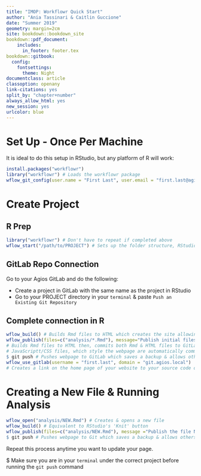 ```yaml
--- 
title: "IMOP: Workflowr Quick Start"
author: "Ania Tassinari & Caitlin Guccione"
date: "Summer 2019"
geometry: margin=2cm
site: bookdown::bookdown_site
bookdown::pdf_document:
    includes:
      in_footer: footer.tex
bookdown::gitbook:
  config:
    fontsettings:
      theme: Night
documentclass: article
classoption: openany
link-citations: yes
split_by: "chapter+number"
always_allow_html: yes
new_session: yes
urlcolor: blue
---
```


# Set Up - Once Per Machine

It is ideal to do this setup in RStudio, but any platform of R will work: 

```r
install.packages("workflowr")
library("workflowr") # Loads the workflowr package
wflow_git_config(user.name = "First Last", user.email = "first.last@agios.com")
```

# Create Project 

## R Prep

```r
library("workflowr") # Don't have to repeat if completed above
wflow_start("/path/to/PROJECT") # Sets up the folder structure, RStudio project & a .git repo
```

## GitLab Repo Connection

Go to your Agios GitLab and do the following:

+ Create a project in GitLab with the same name as the project in RStudio
+ Go to your PROJECT directory in your `terminal` & paste `Push an Existing Git Repository`

## Complete connection in R

```r
wflow_build() # Builds Rmd files to HTML which creates the site allowing you to preview changes
wflow_publish(files=c("analysis/*.Rmd"), message="Publish initial files") 
# Builds Rmd files to HTML then, commits both Rmd & HTML files to GitLab with the above message
# JavaScriptt/CSS files, which style the webpage are automatically commited as well
$ git push # Pushes webpage to GitLab which saves a backup & allows others to view
wflow_use_gitlab(username = "first.last", domain = "git.agios.local")
# Creates a link on the home page of your website to your source code on GitLab
```

# Creating a New File & Running Analysis

```r
wflow_open("analysis/NEW.Rmd") # Creates & opens a new file
wflow_build() # Equivalent to RStudio's 'Knit' button
wflow_publish(files=c("analysis/NEW.Rmd"), message ="Publish the file NEW") 
$ git push # Pushes webpage to Git which saves a backup & allows others to view
```

Repeat this process anytime you want to update your page. 

$ Make sure you are in your `terminal` under the correct project before running the `git push` command
